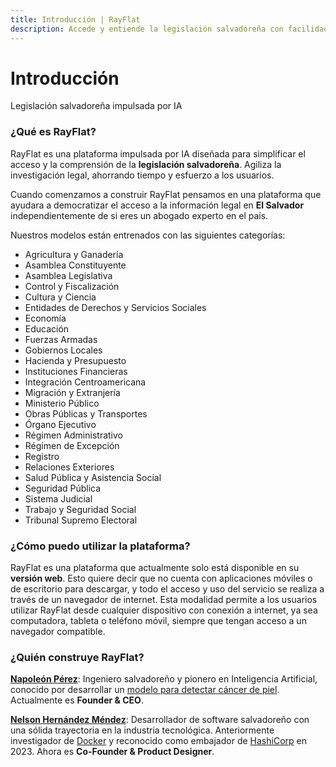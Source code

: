 ```yaml
---
title: Introducción | RayFlat
description: Accede y entiende la legislación salvadoreña con facilidad. Nuestra IA simplifica la investigación legal, ahorrándote tiempo y esfuerzo.
---
```


# Introducción

Legislación salvadoreña impulsada por IA

### ¿Qué es RayFlat?

RayFlat es una plataforma impulsada por IA diseñada para simplificar el acceso y la comprensión de la **legislación salvadoreña**. Agiliza la investigación legal, ahorrando tiempo y esfuerzo a los usuarios.

Cuando comenzamos a construir RayFlat pensamos en una plataforma que ayudara a democratizar el acceso a la información legal en **El Salvador** independientemente de si eres un abogado experto en el país.

Nuestros modelos están entrenados con las siguientes categorías:

- Agricultura y Ganadería
- Asamblea Constituyente
- Asamblea Legislativa
- Control y Fiscalización
- Cultura y Ciencia
- Entidades de Derechos y Servicios Sociales
- Economía
- Educación
- Fuerzas Armadas
- Gobiernos Locales
- Hacienda y Presupuesto
- Instituciones Financieras
- Integración Centroamericana
- Migración y Extranjería
- Ministerio Público
- Obras Públicas y Transportes
- Órgano Ejecutivo
- Régimen Administrativo
- Régimen de Excepción
- Registro
- Relaciones Exteriores
- Salud Pública y Asistencia Social
- Seguridad Pública
- Sistema Judicial
- Trabajo y Seguridad Social
- Tribunal Supremo Electoral

### ¿Cómo puedo utilizar la plataforma?

RayFlat es una plataforma que actualmente solo está disponible en su **versión web**. Esto quiere decir que no cuenta con aplicaciones móviles o de escritorio para descargar, y todo el acceso y uso del servicio se realiza a través de un navegador de internet. Esta modalidad permite a los usuarios utilizar RayFlat desde cualquier dispositivo con conexión a internet, ya sea computadora, tableta o teléfono móvil, siempre que tengan acceso a un navegador compatible.

### ¿Quién construye RayFlat?

[**Napoleón Pérez**](https://www.linkedin.com/in/napo1998): Ingeniero salvadoreño y pionero en Inteligencia Artificial, conocido por desarrollar un [modelo para detectar cáncer de piel](https://www.udb.edu.sv/udb/noticia/graduado-udb-presentara-proyecto-sobre-la-deteccion-del-cancer-en-conferencia-internacional). Actualmente es **Founder & CEO**.

[**Nelson Hernández Méndez**](https://x.com/nelsonmendezz_): Desarrollador de software salvadoreño con una sólida trayectoria en la industria tecnológica. Anteriormente investigador de [Docker](https://www.docker.com/) y reconocido como embajador de [HashiCorp](https://www.hashicorp.com/) en 2023. Ahora es **Co-Founder & Product Designer**.
